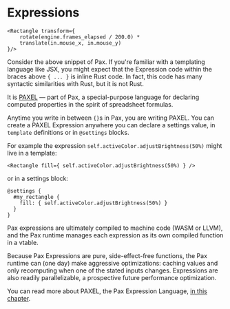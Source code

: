 # Expressions

[//]: # (cbe9f37cef36c8fa421f6ca500ac24bf:start)

```pax copy
<Rectangle transform={
    rotate(engine.frames_elapsed / 200.0) *
    translate(in.mouse_x, in.mouse_y)
}/>
```

Consider the above snippet of Pax.  If you're familiar with a templating language like JSX, you might expect that the Expression code within the braces above `{ ... }` is inline Rust code.  In fact, this code has many syntactic similarities with Rust, but it is not Rust.

It is [PAXEL](../reference/paxel.md) — part of Pax, a special-purpose language for declaring computed properties in the spirit of spreadsheet formulas.

Anytime you write in between `{}`s in Pax, you are writing PAXEL.  You can create a PAXEL Expression anywhere you can declare a settings value, in `template` definitions or in `@settings` blocks.

For example the expression `self.activeColor.adjustBrightness(50%)` might live in a template:

```pax 
<Rectangle fill={ self.activeColor.adjustBrightness(50%) } />
```
or in a settings block:
```pax
@settings {
  #my_rectangle {
    fill: { self.activeColor.adjustBrightness(50%) }
  }
}
```

Pax expressions are ultimately compiled to machine code (WASM or LLVM), and the Pax runtime manages each expression as its own compiled function in a vtable.

Because Pax Expressions are pure, side-effect-free functions, the Pax runtime can (one day) make aggressive optimizations: caching values
and only recomputing when one of the stated inputs changes.  Expressions are also readily parallelizable, a prospective future performance optimization.

You can read more about PAXEL, the Pax Expression Language, [in this chapter](../reference/paxel.md).

[//]: # (cbe9f37cef36c8fa421f6ca500ac24bf:stop)


